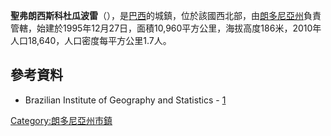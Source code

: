 {{coord|12|03|08|S|63|34|03|W|scale:30000|display=title}}

'''聖弗朗西斯科杜瓜波雷'''（{{lang-pt|São Francisco do Guaporé}}），是[[巴西|巴西]]的城鎮，位於該國西北部，由[[朗多尼亞州|朗多尼亞州]]負責管轄，始建於1995年12月27日，面積10,960平方公里，海拔高度186米，2010年人口18,640，人口密度每平方公里1.7人。

==參考資料==
*Brazilian Institute of Geography and Statistics - [http://www.ibge.gov.br/cidadesat/default.php] {{Wayback|url=http://www.ibge.gov.br/cidadesat/default.php |date=20080611095922 }}

{{Brazil-geo-stub}}
{{朗多尼亞州市鎮}}
[[Category:朗多尼亞州市鎮|Category:朗多尼亞州市鎮]]